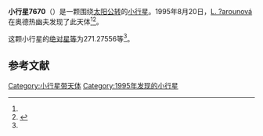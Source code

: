 {{Infobox planet
| bgcolour = #FFFFC0
| name = 7670 Kabelac
| symbol = 
| image = 
| caption = 
| discovery = yes
| discovery_ref = 
| discoverer = [[L._?arounová|L. ?arounová]]
| discovery_site = [[奥德热幽夫|奥德热幽夫]] 
| discovered = 1995年8月20日
| designations = yes
| mp_name = 
| named_after = 
| alt_names = 1995 QJ/ 1988 XL5 / 1994 JM9
| mp_category = [[主带小行星|主带小行星]]
| orbit_ref = <ref name="a">[http://ssd.jpl.nasa.gov/sbdb.cgi?sstr=7670 7670 Kabelac] {{Wayback|url=http://ssd.jpl.nasa.gov/sbdb.cgi?sstr=7670 |date=20201124025111 }}，小行星數據庫瀏覽器（JPL Small-Body Database Browser）－[[美国国家航空航天局|美国国家航空航天局]]喷气推进实验室</ref>
| epoch = 2456400.5 (2013年4月18日更新)
| aphelion = {{convert|2.7941019|AU|km|3|abbr=on|lk=out}}
| perihelion = {{convert|1.9733295|AU|km|3|abbr=on}}
| semimajor = {{convert|2.3837157|AU|km|3|abbr=on}}
| eccentricity = 0.1721624
| period = 1344.250188 [[日|日]]<br />3.68[[儒略年|儒略年]]
| avg_speed = 
| inclination = 2.82821
| asc_node = 147.87375
| mean_anomaly = 
| arg_peri = 271.27556
| satellites = 
| physical_characteristics = yes
| dimensions = 
| mass = 
| density = 
| surface_grav = 
| escape_velocity = 
| sidereal_day = 
| axial_tilt = 
| pole_ecliptic_lat = 
| pole_ecliptic_lon = 
| albedo = 
| temperatures= 
| temp_name1 = 
| mean_temp_1 = 
| max_temp_1 = 
| temp_name2 = 
| max_temp_2 = 
| spectral_type = 
| abs_magnitude = 271.27556
}}

'''小行星7670'''（{{lang-en|7670 Kabelac}}）是一颗围绕[[太阳|太阳]][[公转|公转]]的[[小行星|小行星]]。1995年8月20日，[[L._?arounová|L. ?arounová]]在奥德热幽夫发现了此天体<ref name="a" /><ref>{{cite news|title=小行星列表|url=http://cfa-www.harvard.edu/iau/lists/NumberedMPs.txt|accessdate=2013-07-08|newspaper=哈佛大学|archive-date=2008-05-17|archive-url=https://web.archive.org/web/20080517010638/http://cfa-www.harvard.edu/iau/lists/NumberedMPs.txt|dead-url=no}}</ref>。

这颗小行星的[[绝对星等|绝对星等]]为271.27556等<ref name="a" />。

==参考文献==
{{reflist}}
{{Minor Planet Number|[[小行星7669|小行星7669]]|[[小行星7671|小行星7671]]}}

{{小天体}}

[[Category:小行星带天体|Category:小行星带天体]]
[[Category:1995年发现的小行星|Category:1995年发现的小行星]]

{{asteroid-stub}}